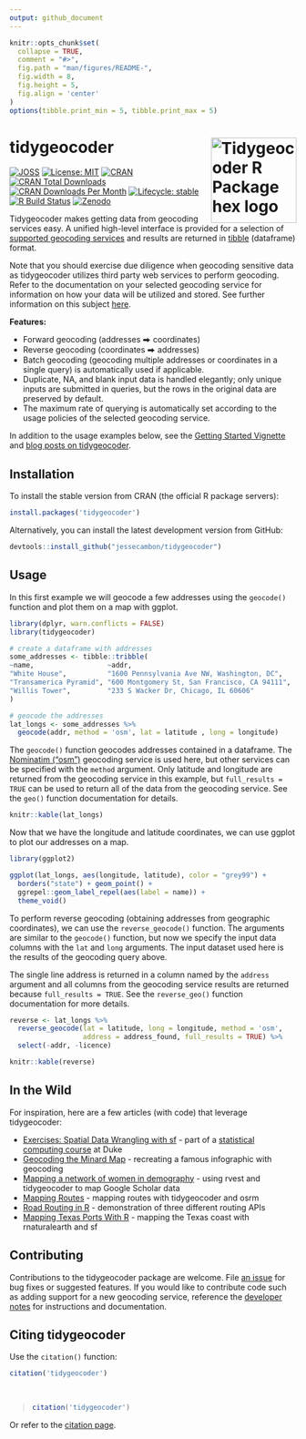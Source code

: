 ```yaml
---
output: github_document
---
```


<!-- README.md is generated from README.Rmd. Please edit that file directly and reknit -->

```r
knitr::opts_chunk$set(
  collapse = TRUE,
  comment = "#>",
  fig.path = "man/figures/README-",
  fig.width = 8,
  fig.height = 5,
  fig.align = 'center'
)
options(tibble.print_min = 5, tibble.print_max = 5)
```

# tidygeocoder<a href='https://jessecambon.github.io/tidygeocoder/'><img src="man/figures/tidygeocoder_hex.png" alt="Tidygeocoder R Package hex logo" align="right" width="150"/></a>

<!-- badges: start -->
[![JOSS](https://joss.theoj.org/papers/10.21105/joss.03544/status.svg)](https://doi.org/10.21105/joss.03544)
[![License: MIT](https://img.shields.io/badge/License-MIT-yellow.svg)](https://github.com/jessecambon/tidygeocoder/blob/master/LICENSE.md)
[![CRAN](https://www.r-pkg.org/badges/version/tidygeocoder)](https://cran.r-project.org/package=tidygeocoder)
[![CRAN Total Downloads](http://cranlogs.r-pkg.org/badges/grand-total/tidygeocoder)](https://CRAN.R-project.org/package=tidygeocoder)
[![CRAN Downloads Per Month](http://cranlogs.r-pkg.org/badges/tidygeocoder)](https://cran.r-project.org/package=tidygeocoder)
[![Lifecycle: stable](https://img.shields.io/badge/lifecycle-stable-brightgreen.svg)](https://lifecycle.r-lib.org/articles/stages.html#stable)
[![R Build Status](https://github.com/jessecambon/tidygeocoder/workflows/R-CMD-check/badge.svg)](https://github.com/jessecambon/tidygeocoder/actions?workflow=R-CMD-check)
[![Zenodo](https://zenodo.org/badge/DOI/10.5281/zenodo.15106058.svg)](https://doi.org/10.5281/zenodo.15106058)
<!-- badges: end -->

Tidygeocoder makes getting data from geocoding services easy. A unified high-level interface is provided for a selection of [supported geocoding services](https://jessecambon.github.io/tidygeocoder/articles/geocoder_services.html) and results are returned in [tibble](https://tibble.tidyverse.org/) (dataframe) format.

Note that you should exercise due diligence when geocoding sensitive data as tidygeocoder utilizes third party web services to perform geocoding. Refer to the documentation on your selected geocoding service for information on how your data will be utilized and stored. See further information on this subject [here](https://jessecambon.github.io/tidygeocoder/articles/geocoder_services.html#data-privacy).

**Features:**

- Forward geocoding (addresses ⮕ coordinates)
- Reverse geocoding (coordinates ⮕ addresses)
- Batch geocoding (geocoding multiple addresses or coordinates in a single query) is automatically used if applicable.
- Duplicate, NA, and blank input data is handled elegantly; only unique inputs are submitted in queries, but the rows in the original data are preserved by default.
- The maximum rate of querying is automatically set according to the usage policies of the selected geocoding service.

In addition to the usage examples below, see the [Getting Started Vignette](https://jessecambon.github.io/tidygeocoder/articles/tidygeocoder.html) and [blog posts on tidygeocoder](https://jessecambon.github.io/tag/tidygeocoder).

## Installation

To install the stable version from CRAN (the official R package servers):

```r
install.packages('tidygeocoder')
```

Alternatively, you can install the latest development version from GitHub:

```r
devtools::install_github("jessecambon/tidygeocoder")
```

## Usage

In this first example we will geocode a few addresses using the `geocode()` function and plot them on a map with ggplot.

```r
library(dplyr, warn.conflicts = FALSE)
library(tidygeocoder)

# create a dataframe with addresses
some_addresses <- tibble::tribble(
~name,                  ~addr,
"White House",          "1600 Pennsylvania Ave NW, Washington, DC",
"Transamerica Pyramid", "600 Montgomery St, San Francisco, CA 94111",     
"Willis Tower",         "233 S Wacker Dr, Chicago, IL 60606"                                  
)

# geocode the addresses
lat_longs <- some_addresses %>%
  geocode(addr, method = 'osm', lat = latitude , long = longitude)
```

The `geocode()` function geocodes addresses contained in a dataframe. The [Nominatim ("osm")](https://nominatim.org/) geocoding service is used here, but other services can be specified with the `method` argument. Only latitude and longitude are returned from the geocoding service in this example, but `full_results = TRUE` can be used to return all of the data from the geocoding service. See the `geo()` function documentation for details.

```r
knitr::kable(lat_longs)
```

Now that we have the longitude and latitude coordinates, we can use ggplot to plot our addresses on a map.

```r
library(ggplot2)

ggplot(lat_longs, aes(longitude, latitude), color = "grey99") +
  borders("state") + geom_point() +
  ggrepel::geom_label_repel(aes(label = name)) +
  theme_void()
```

To perform reverse geocoding (obtaining addresses from geographic coordinates), we can use the `reverse_geocode()` function. The arguments are similar to the `geocode()` function, but now we specify the input data columns with the `lat` and `long` arguments. The  input dataset used here is the results of the geocoding query above. 

The single line address is returned in a column named by the `address` argument and all columns from the geocoding service results are returned because `full_results = TRUE`. See the `reverse_geo()` function documentation for more details.

<!-- 
Removing the licence column is done just to prevent a note from 
occurring in automated CRAN checks for an improper/old link.
-->
```r
reverse <- lat_longs %>%
  reverse_geocode(lat = latitude, long = longitude, method = 'osm',
                  address = address_found, full_results = TRUE) %>%
  select(-addr, -licence)
```

```r
knitr::kable(reverse)
```

## In the Wild

For inspiration, here are a few articles (with code) that leverage tidygeocoder:

- [Exercises: Spatial Data Wrangling with sf](http://www2.stat.duke.edu/courses/Spring21/sta323.001/exercises/lec_12.html) - part of a [statistical computing course](http://www2.stat.duke.edu/courses/Spring21/sta323.001/) at Duke
- [Geocoding the Minard Map](https://www.jla-data.net/eng/minard-map-tidygeocoder/) - recreating a famous infographic with geocoding
- [Mapping a network of women in demography](https://www.monicaalexander.com/posts/2021-21-02-mapping/) - using rvest and tidygeocoder to map Google Scholar data
- [Mapping Routes](https://bensstats.wordpress.com/2021/10/21/robservations-15-i-reverse-engineered-atlas-co-well-some-of-it/) - mapping routes with tidygeocoder and osrm
- [Road Routing in R](https://www.jla-data.net/eng/routing-in-r-context/) - demonstration of three different routing APIs
- [Mapping Texas Ports With R](https://www.sharpsightlabs.com/blog/mapping-texas-ports-with-r-part1/) - mapping the Texas coast with rnaturalearth and sf

## Contributing

Contributions to the tidygeocoder package are welcome. File [an issue](https://github.com/jessecambon/tidygeocoder/issues) for bug fixes or suggested features. If you would like to contribute code such as adding support for a new geocoding service, reference the [developer notes](https://jessecambon.github.io/tidygeocoder/articles/developer_notes.html) for instructions and documentation.

## Citing tidygeocoder

Use the `citation()` function:

``` r
citation('tidygeocoder')
```

</br>

<blockquote>
```r
citation('tidygeocoder')
```
</blockquote>

Or refer to the [citation page](https://jessecambon.github.io/tidygeocoder/authors.html).
